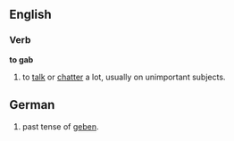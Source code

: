 ==English==
===Verb===
'''to gab'''
# to [[talk]] or [[chatter]] a lot, usually on unimportant subjects.

==German==
# past tense of [[geben]].